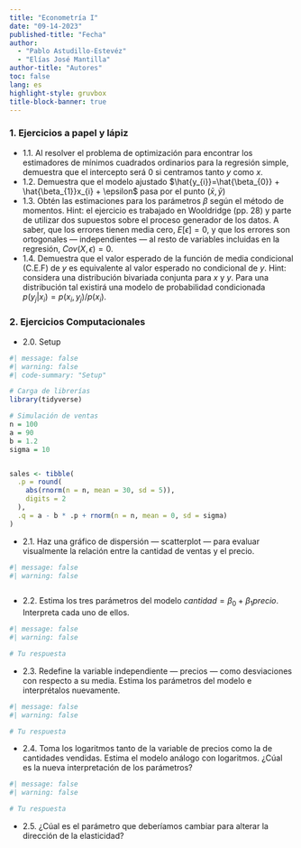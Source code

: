 ```yaml
---
title: "Econometría I"
date: "09-14-2023"
published-title: "Fecha"
author:
  - "Pablo Astudillo-Estevéz"
  - "Elías José Mantilla"
author-title: "Autores"
toc: false
lang: es
highlight-style: gruvbox
title-block-banner: true
---
```


### 1. Ejercicios a papel y lápiz

- 1.1. Al resolver el problema de optimización para encontrar los estimadores de mínimos cuadrados ordinarios para la regresión simple, demuestra que el intercepto será 0 si centramos tanto $y$ como $x$.
- 1.2. Demuestra que el modelo ajustado $\hat{y_{i}}=\hat{\beta_{0}} + \hat{\beta_{1}}x_{i} + \epsilon$ pasa por el punto $(\bar{x}, \bar{y})$
- 1.3. Obtén las estimaciones para los parámetros $\beta$ según el método de momentos. Hint: el ejercicio es trabajado en Wooldridge (pp. 28)  y parte de utilizar dos supuestos sobre el proceso generador de los datos. A saber, que los errores tienen media cero, $E[\epsilon]=0$, y que los errores son ortogonales — independientes — al resto de variables incluidas en la regresión, $Cov(X, \epsilon)=0$. 
- 1.4. Demuestra que el valor esperado de la función de media condicional (C.E.F) de $y$ es equivalente al valor esperado no condicional de $y$. Hint: considera una distribución bivariada conjunta para $x$ y $y$. Para una distribución tal existirá una modelo de probabilidad condicionada $p(y_{j}|x_{i})=p(x_{i}, y_{j})/p(x_{i})$.

### 2. Ejercicios Computacionales

- 2.0. Setup
```r
#| message: false
#| warning: false
#| code-summary: "Setup" 

# Carga de librerías
library(tidyverse)

# Simulación de ventas
n = 100
a = 90
b = 1.2
sigma = 10


sales <- tibble(
  .p = round(
    abs(rnorm(n = n, mean = 30, sd = 5)), 
    digits = 2
  ),
  .q = a - b * .p + rnorm(n = n, mean = 0, sd = sigma)
)
```

- 2.1. Haz una gráfico de dispersión — scatterplot — para evaluar visualmente la relación entre la cantidad de ventas y el precio.

```r
#| message: false
#| warning: false



```

- 2.2. Estima los tres parámetros del modelo $cantidad=\beta_{0}+\beta_{1}precio$. Interpreta cada uno de ellos. 

```r
#| message: false
#| warning: false

# Tu respuesta
```

- 2.3. Redefine la variable independiente — precios — como desviaciones con respecto a su media. Estima los parámetros del modelo e interprétalos nuevamente.

```r
#| message: false
#| warning: false

# Tu respuesta
```

- 2.4. Toma los logaritmos tanto de la variable de precios como la de cantidades vendidas. Estima el modelo análogo con logaritmos. ¿Cúal es la nueva interpretación de los parámetros?

```r
#| message: false
#| warning: false

# Tu respuesta
```

- 2.5. ¿Cúal es el parámetro que deberíamos cambiar para alterar la dirección de la elasticidad?